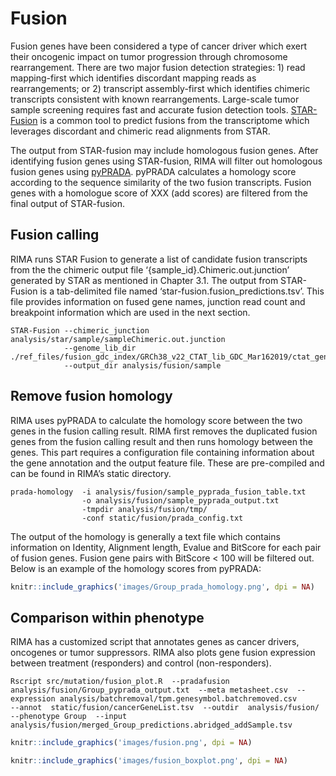 # Fusion {#fusion}

Fusion genes have been considered a type of cancer driver which exert their oncogenic impact on tumor progression through chromosome rearrangement. There are two major fusion detection strategies: 1) read mapping-first which identifies discordant mapping reads as rearrangements; or 2) transcript assembly-first which identifies chimeric transcripts consistent with known rearrangements. Large-scale tumor sample screening requires fast and accurate fusion detection tools. <a href='https://github.com/STAR-Fusion/STAR-Fusion'>STAR-Fusion</a> is a common tool to predict fusions from the transcriptome which leverages discordant and chimeric read alignments from STAR.

The output from STAR-fusion may include homologous fusion genes.  After identifying fusion genes using STAR-fusion, RIMA will filter out homologous fusion genes using <a href='https://www.ncbi.nlm.nih.gov/pmc/articles/PMC4103589/'>pyPRADA</a>.  pyPRADA calculates a homology score according to the sequence similarity of the two fusion transcripts.  Fusion genes with a homologue score of XXX (add scores) are filtered from the final output of STAR-fusion.  


## Fusion calling 

RIMA runs STAR Fusion to generate a list of candidate fusion transcripts from the the chimeric output file '{sample_id}.Chimeric.out.junction' generated by STAR as mentioned in Chapter 3.1. The output from STAR-Fusion is a tab-delimited file named 'star-fusion.fusion_predictions.tsv'.  This file provides information on fused gene names, junction read count and breakpoint information which are used in the next section.

```
STAR-Fusion --chimeric_junction analysis/star/sample/sampleChimeric.out.junction                                
            --genome_lib_dir ./ref_files/fusion_gdc_index/GRCh38_v22_CTAT_lib_GDC_Mar162019/ctat_genome_lib_build_dir 
            --output_dir analysis/fusion/sample
```

## Remove fusion homology

RIMA uses pyPRADA to calculate the homology score between the two genes in the fusion calling result. RIMA first removes the duplicated fusion genes from the fusion calling result and then runs homology between the genes. This part requires a configuration file containing information about the gene annotation and the output feature file.  These are pre-compiled and can be found in RIMA's static directory.

```
prada-homology  -i analysis/fusion/sample_pyprada_fusion_table.txt 
                -o analysis/fusion/sample_pyprada_output.txt  
                -tmpdir analysis/fusion/tmp/ 
                -conf static/fusion/prada_config.txt
``` 
The output of the homology is generally a text file which contains information on Identity, Alignment length, Evalue and BitScore for each pair of fusion genes. Fusion gene pairs with BitScore < 100 will be filtered out. Below is an example of the homology scores from pyPRADA:

```r
knitr::include_graphics('images/Group_prada_homology.png', dpi = NA)
```

## Comparison within phenotype

RIMA has a customized script that annotates genes as cancer drivers, oncogenes or tumor suppressors. RIMA also plots gene fusion expression between treatment (responders) and control (non-responders).

```
Rscript src/mutation/fusion_plot.R  --pradafusion analysis/fusion/Group_pyprada_output.txt  --meta metasheet.csv  --expression analysis/batchremoval/tpm.genesymbol.batchremoved.csv        --annot  static/fusion/cancerGeneList.tsv  --outdir  analysis/fusion/  --phenotype Group  --input analysis/fusion/merged_Group_predictions.abridged_addSample.tsv
```

```r
knitr::include_graphics('images/fusion.png', dpi = NA)
```

```r
knitr::include_graphics('images/fusion_boxplot.png', dpi = NA)
```

